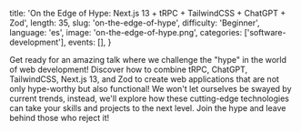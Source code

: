   title: 'On the Edge of Hype: Next.js 13 + tRPC + TailwindCSS + ChatGPT + Zod',
  length: 35,
  slug: 'on-the-edge-of-hype',
  difficulty: 'Beginner',
  language: 'es',
  image: 'on-the-edge-of-hype.png',
  categories: ['software-development'],
  events: [],
}

Get ready for an amazing talk where we challenge the "hype" in the world of web development! Discover how to combine tRPC, ChatGPT, TailwindCSS, Next.js 13, and Zod to create web applications that are not only hype-worthy but also functional! We won't let ourselves be swayed by current trends, instead, we'll explore how these cutting-edge technologies can take your skills and projects to the next level. Join the hype and leave behind those who reject it!

